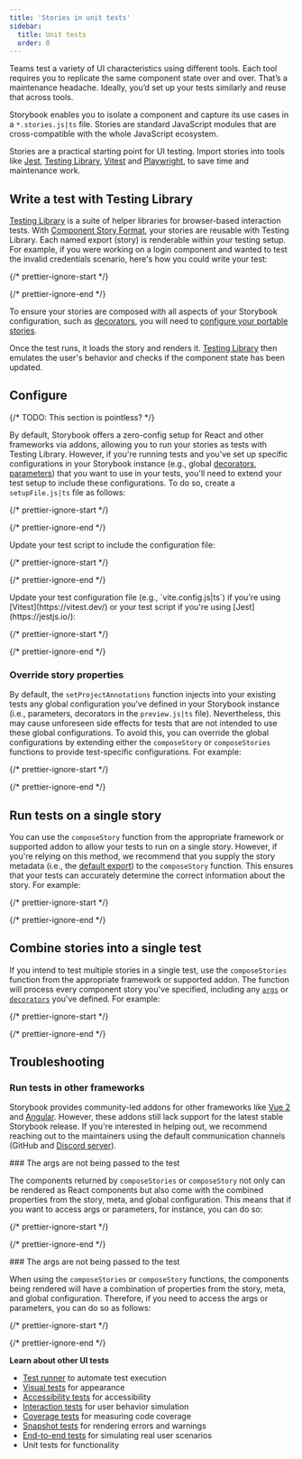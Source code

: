 ```yaml
---
title: 'Stories in unit tests'
sidebar:
  title: Unit tests
  order: 0
---
```


Teams test a variety of UI characteristics using different tools. Each tool requires you to replicate the same component state over and over. That’s a maintenance headache. Ideally, you’d set up your tests similarly and reuse that across tools.

Storybook enables you to isolate a component and capture its use cases in a `*.stories.js|ts` file. Stories are standard JavaScript modules that are cross-compatible with the whole JavaScript ecosystem.

Stories are a practical starting point for UI testing. Import stories into tools like [Jest](https://jestjs.io/), [Testing Library](https://testing-library.com/), [Vitest](https://vitest.dev/) and [Playwright](https://playwright.dev/), to save time and maintenance work.

## Write a test with Testing Library

[Testing Library](https://testing-library.com/) is a suite of helper libraries for browser-based interaction tests. With [Component Story Format](../../api/csf.mdx), your stories are reusable with Testing Library. Each named export (story) is renderable within your testing setup. For example, if you were working on a login component and wanted to test the invalid credentials scenario, here's how you could write your test:

{/* prettier-ignore-start */}

<CodeSnippets path="component-test-with-testing-library.md" />

{/* prettier-ignore-end */}

<Callout variant="warning">
  
  To ensure your stories are composed with all aspects of your Storybook configuration, such as [decorators](../../writing-stories/decorators.mdx), you will need to [configure your portable stories](../../api/portable-stories/portable-stories-vitest.mdx#1-apply-project-level-annotations).

</Callout>

Once the test runs, it loads the story and renders it. [Testing Library](https://testing-library.com/) then emulates the user's behavior and checks if the component state has been updated.

## Configure

{/* TODO: This section is pointless? */}

By default, Storybook offers a zero-config setup for React and other frameworks via addons, allowing you to run your stories as tests with Testing Library. However, if you're running tests and you've set up specific configurations in your Storybook instance (e.g., global [decorators](../../writing-stories/decorators.mdx#global-decorators), [parameters](../../writing-stories/parameters.mdx#global-parameters)) that you want to use in your tests, you'll need to extend your test setup to include these configurations. To do so, create a `setupFile.js|ts` file as follows:

{/* prettier-ignore-start */}

<CodeSnippets path="storybook-testing-addon-set-annotations.md" />

{/* prettier-ignore-end */}

<IfRenderer renderer="react">
  Update your test script to include the configuration file:

  {/* prettier-ignore-start */}

  <CodeSnippets path="react-test-scripts-optional-config-scripts.md" />

  {/* prettier-ignore-end */}
</IfRenderer>

<IfRenderer renderer="vue">
  Update your test configuration file (e.g., `vite.config.js|ts`) if you're using [Vitest](https://vitest.dev/) or your test script if you're using [Jest](https://jestjs.io/):

  {/* prettier-ignore-start */}

  <CodeSnippets path="storybook-testing-addon-set-annotations.md" />

  {/* prettier-ignore-end */}
</IfRenderer>

### Override story properties

By default, the `setProjectAnnotations` function injects into your existing tests any global configuration you've defined in your Storybook instance (i.e., parameters, decorators in the `preview.js|ts` file). Nevertheless, this may cause unforeseen side effects for tests that are not intended to use these global configurations. To avoid this, you can override the global configurations by extending either the `composeStory` or `composeStories` functions to provide test-specific configurations. For example:

{/* prettier-ignore-start */}

<CodeSnippets path="override-compose-story-test.md" />

{/* prettier-ignore-end */}

## Run tests on a single story

You can use the `composeStory` function from the appropriate framework or supported addon to allow your tests to run on a single story. However, if you're relying on this method, we recommend that you supply the story metadata (i.e., the [default export](../../writing-stories/index.mdx#default-export)) to the `composeStory` function. This ensures that your tests can accurately determine the correct information about the story. For example:

{/* prettier-ignore-start */}

<CodeSnippets path="single-story-test.md" />

{/* prettier-ignore-end */}

## Combine stories into a single test

If you intend to test multiple stories in a single test, use the `composeStories` function from the appropriate framework or supported addon. The function will process every component story you've specified, including any [`args`](../../writing-stories/args.mdx) or [`decorators`](../../writing-stories/decorators.mdx) you've defined. For example:

{/* prettier-ignore-start */}

<CodeSnippets path="multiple-stories-test.md" />

{/* prettier-ignore-end */}

## Troubleshooting

### Run tests in other frameworks

Storybook provides community-led addons for other frameworks like [Vue 2](https://storybook.js.org/addons/@storybook/testing-vue) and [Angular](https://storybook.js.org/addons/@storybook/testing-angular). However, these addons still lack support for the latest stable Storybook release. If you're interested in helping out, we recommend reaching out to the maintainers using the default communication channels (GitHub and [Discord server](https://discord.com/channels/486522875931656193/839297503446695956)).

<IfRenderer renderer="react">
  ### The args are not being passed to the test

  The components returned by `composeStories` or `composeStory` not only can be rendered as React components but also come with the combined properties from the story, meta, and global configuration. This means that if you want to access args or parameters, for instance, you can do so:

  {/* prettier-ignore-start */}

  <CodeSnippets path="reuse-args-test.md" />

  {/* prettier-ignore-end */}
</IfRenderer>

<IfRenderer renderer="vue">
  ### The args are not being passed to the test

  When using the `composeStories` or `composeStory` functions, the components being rendered will have a combination of properties from the story, meta, and global configuration. Therefore, if you need to access the args or parameters, you can do so as follows:

  {/* prettier-ignore-start */}

  <CodeSnippets path="reuse-args-test.md" />

  {/* prettier-ignore-end */}
</IfRenderer>

**Learn about other UI tests**

* [Test runner](../test-runner.mdx) to automate test execution
* [Visual tests](../visual-testing.mdx) for appearance
* [Accessibility tests](../accessibility-testing.mdx) for accessibility
* [Interaction tests](../interaction-testing.mdx) for user behavior simulation
* [Coverage tests](../test-coverage.mdx) for measuring code coverage
* [Snapshot tests](../snapshot-testing/snapshot-testing.mdx) for rendering errors and warnings
* [End-to-end tests](./stories-in-end-to-end-tests.mdx) for simulating real user scenarios
* Unit tests for functionality
